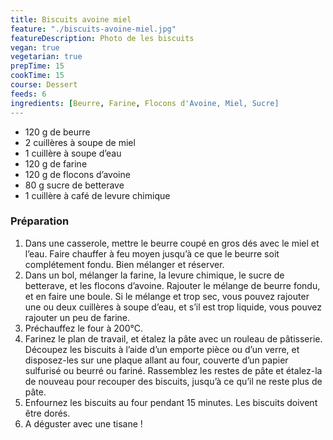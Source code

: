 ```yaml
---
title: Biscuits avoine miel
feature: "./biscuits-avoine-miel.jpg"
featureDescription: Photo de les biscuits
vegan: true
vegetarian: true
prepTime: 15
cookTime: 15
course: Dessert
feeds: 6
ingredients: [Beurre, Farine, Flocons d'Avoine, Miel, Sucre]
---
```


<Ingredients>

- 120 g de <Link to="/ingredients/beurre">beurre</Link>
- 2 cuillères à soupe de <Link to="/ingredients/miel">miel</Link>
- 1 cuillère à soupe d’eau
- 120 g de <Link to="/ingredients/farine">farine</Link>
- 120 g de <Link to="/ingredients/flocons-d'avoine">flocons d’avoine</Link>
- 80 g <Link to="/ingredients/sucre">sucre de betterave</Link>
- 1 cuillère à café de levure chimique

</Ingredients>

### Préparation

1. Dans une casserole, mettre le beurre coupé en gros dés avec le miel et
l’eau. Faire chauffer à feu moyen jusqu’à ce que le beurre soit
complétement fondu. Bien mélanger et réserver.
2. Dans un bol, mélanger la farine, la levure chimique, le sucre de betterave,
et les flocons d’avoine. Rajouter le mélange de beurre fondu, et en
faire une boule. Si le mélange et trop sec, vous pouvez rajouter une ou
deux cuillères à soupe d’eau, et s’il est trop liquide, vous pouvez
rajouter un peu de farine.
3. Préchauffez le four à 200°C.
4. Farinez le plan de travail, et étalez la pâte avec un rouleau de pâtisserie.
Découpez les biscuits à l’aide d’un emporte pièce ou d’un verre, et
disposez-les sur une plaque allant au four, couverte d’un papier
sulfurisé ou beurré ou fariné. Rassemblez les restes de pâte et
étalez-la de nouveau pour recouper des biscuits, jusqu’à ce qu’il ne
reste plus de pâte.
5. Enfournez les biscuits au four pendant 15 minutes. Les biscuits doivent être dorés.
6. A déguster avec une tisane !

